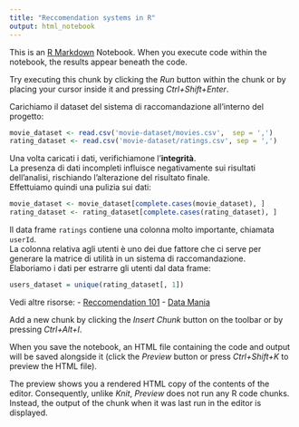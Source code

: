 ```yaml
---
title: "Reccomendation systems in R"
output: html_notebook
---
```


This is an [R Markdown](http://rmarkdown.rstudio.com) Notebook. When you execute code within the notebook, the results appear beneath the code. 

Try executing this chunk by clicking the *Run* button within the chunk or by placing your cursor inside it and pressing *Ctrl+Shift+Enter*. 

Carichiamo il dataset del sistema di raccomandazione all'interno del progetto:
```r
movie_dataset <- read.csv('movie-dataset/movies.csv',  sep = ',')
rating_dataset <- read.csv('movie-dataset/ratings.csv', sep = ',')
```

Una volta caricati i dati, verifichiamone l'**integrità**.  
La presenza di dati incompleti influisce negativamente sui risultati dell'analisi, rischiando l'alterazione del risultato finale.  
Effettuiamo quindi una pulizia sui dati:  
```r
movie_dataset <- movie_dataset[complete.cases(movie_dataset), ]
rating_dataset <- rating_dataset[complete.cases(rating_dataset), ]
```

Il data frame `ratings` contiene una colonna molto importante, chiamata `userId`.  
La colonna relativa agli utenti è uno dei due fattore che ci serve per generare la matrice di utilità in un sistema di raccomandazione.  
Elaboriamo i dati per estrarre gli utenti dal data frame:
```r
users_dataset = unique(rating_dataset[, 1])
```

Vedi altre risorse:
- [Reccomendation 101](https://www.r-bloggers.com/2014/12/recommender-systems-101-a-step-by-step-practical-example-in-r/)
- [Data Mania](https://www.data-mania.com/blog/how-to-build-a-recommendation-engine-in-r/)

Add a new chunk by clicking the *Insert Chunk* button on the toolbar or by pressing *Ctrl+Alt+I*.

When you save the notebook, an HTML file containing the code and output will be saved alongside it (click the *Preview* button or press *Ctrl+Shift+K* to preview the HTML file).

The preview shows you a rendered HTML copy of the contents of the editor. Consequently, unlike *Knit*, *Preview* does not run any R code chunks. Instead, the output of the chunk when it was last run in the editor is displayed.
